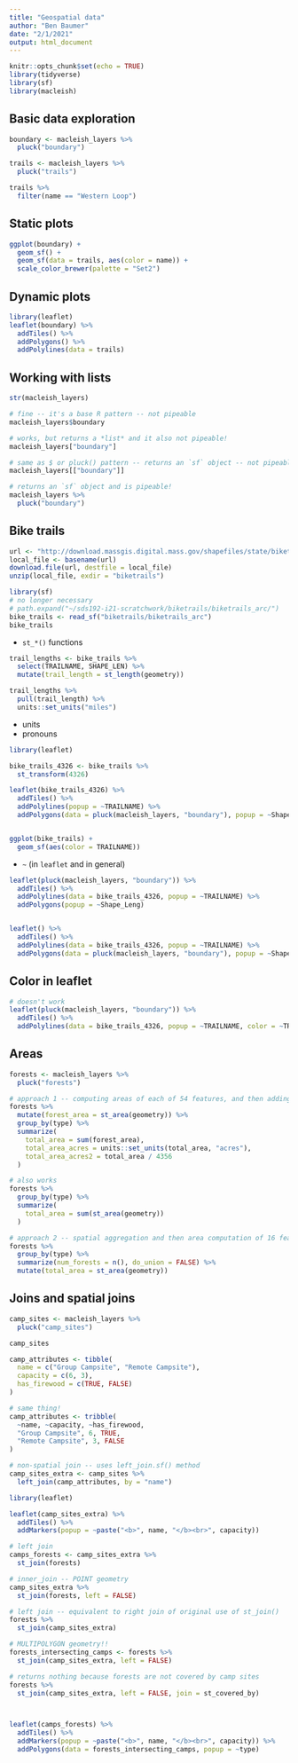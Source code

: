 ```yaml
---
title: "Geospatial data"
author: "Ben Baumer"
date: "2/1/2021"
output: html_document
---
```


```r
knitr::opts_chunk$set(echo = TRUE)
library(tidyverse)
library(sf)
library(macleish)
```

## Basic data exploration

```r
boundary <- macleish_layers %>%
  pluck("boundary")

trails <- macleish_layers %>%
  pluck("trails")

trails %>%
  filter(name == "Western Loop")
```

## Static plots

```r
ggplot(boundary) +
  geom_sf() + 
  geom_sf(data = trails, aes(color = name)) +
  scale_color_brewer(palette = "Set2")
```

## Dynamic plots

```r
library(leaflet)
leaflet(boundary) %>%
  addTiles() %>%
  addPolygons() %>%
  addPolylines(data = trails)
```

## Working with lists

```r
str(macleish_layers)

# fine -- it's a base R pattern -- not pipeable
macleish_layers$boundary

# works, but returns a *list* and it also not pipeable!
macleish_layers["boundary"]

# same as $ or pluck() pattern -- returns an `sf` object -- not pipeable
macleish_layers[["boundary"]]

# returns an `sf` object and is pipeable!
macleish_layers %>%
  pluck("boundary")
```

## Bike trails

```r
url <- "http://download.massgis.digital.mass.gov/shapefiles/state/biketrails_arc.zip"
local_file <- basename(url)
download.file(url, destfile = local_file)
unzip(local_file, exdir = "biketrails")
```

```r
library(sf)
# no longer necessary
# path.expand("~/sds192-i21-scratchwork/biketrails/biketrails_arc/")
bike_trails <- read_sf("biketrails/biketrails_arc")
bike_trails
```

- `st_*()` functions

```r
trail_lengths <- bike_trails %>%
  select(TRAILNAME, SHAPE_LEN) %>%
  mutate(trail_length = st_length(geometry))

trail_lengths %>%
  pull(trail_length) %>%
  units::set_units("miles")
```


- units
- pronouns

```r
library(leaflet)

bike_trails_4326 <- bike_trails %>%
  st_transform(4326)

leaflet(bike_trails_4326) %>%
  addTiles() %>%
  addPolylines(popup = ~TRAILNAME) %>%
  addPolygons(data = pluck(macleish_layers, "boundary"), popup = ~Shape_Leng)


ggplot(bike_trails) + 
  geom_sf(aes(color = TRAILNAME))
```

- `~` (in `leaflet` and in general)

```r

leaflet(pluck(macleish_layers, "boundary")) %>%
  addTiles() %>%
  addPolylines(data = bike_trails_4326, popup = ~TRAILNAME) %>%
  addPolygons(popup = ~Shape_Leng)


leaflet() %>%
  addTiles() %>%
  addPolylines(data = bike_trails_4326, popup = ~TRAILNAME) %>%
  addPolygons(data = pluck(macleish_layers, "boundary"), popup = ~Shape_Leng)
```

## Color in leaflet

```r
# doesn't work
leaflet(pluck(macleish_layers, "boundary")) %>%
  addTiles() %>%
  addPolylines(data = bike_trails_4326, popup = ~TRAILNAME, color = ~TRAILNAME)
```

## Areas

```r
forests <- macleish_layers %>%
  pluck("forests")

# approach 1 -- computing areas of each of 54 features, and then adding them up
forests %>%
  mutate(forest_area = st_area(geometry)) %>%
  group_by(type) %>%
  summarize(
    total_area = sum(forest_area),
    total_area_acres = units::set_units(total_area, "acres"),
    total_area_acres2 = total_area / 4356
  )

# also works
forests %>%
  group_by(type) %>%
  summarize(
    total_area = sum(st_area(geometry))
  )

# approach 2 -- spatial aggregation and then area computation of 16 features
forests %>%
  group_by(type) %>%
  summarize(num_forests = n(), do_union = FALSE) %>%
  mutate(total_area = st_area(geometry))
```

## Joins and spatial joins

```r
camp_sites <- macleish_layers %>%
  pluck("camp_sites")

camp_sites

camp_attributes <- tibble(
  name = c("Group Campsite", "Remote Campsite"),
  capacity = c(6, 3),
  has_firewood = c(TRUE, FALSE)
)

# same thing!
camp_attributes <- tribble(
  ~name, ~capacity, ~has_firewood, 
  "Group Campsite", 6, TRUE,
  "Remote Campsite", 3, FALSE
)

# non-spatial join -- uses left_join.sf() method
camp_sites_extra <- camp_sites %>%
  left_join(camp_attributes, by = "name")

library(leaflet)

leaflet(camp_sites_extra) %>%
  addTiles() %>%
  addMarkers(popup = ~paste("<b>", name, "</b><br>", capacity))
```


```r
# left join
camps_forests <- camp_sites_extra %>%
  st_join(forests)

# inner_join -- POINT geometry
camp_sites_extra %>%
  st_join(forests, left = FALSE)

# left join -- equivalent to right join of original use of st_join()
forests %>%
  st_join(camp_sites_extra)

# MULTIPOLYGON geometry!!
forests_intersecting_camps <- forests %>%
  st_join(camp_sites_extra, left = FALSE)

# returns nothing because forests are not covered by camp sites
forests %>%
  st_join(camp_sites_extra, left = FALSE, join = st_covered_by)



leaflet(camps_forests) %>%
  addTiles() %>%
  addMarkers(popup = ~paste("<b>", name, "</b><br>", capacity)) %>%
  addPolygons(data = forests_intersecting_camps, popup = ~type)
```

